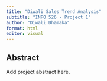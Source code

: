 ```yaml
---
title: "Diwali Sales Trend Analysis"
subtitle: "INFO 526 - Project 1"
author: "Diwali Dhamaka"
format: html
editor: visual
---
```


## Abstract

Add project abstract here.
